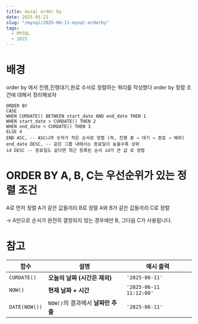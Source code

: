 ```yaml
---
title: mysql order by
date: 2025-05-21
slug: "/mysql/2025-06-11-mysql-orderby"
tags:
  - MYSQL
  - 2025
---
```

# 배경
order by 에서 진행,진행대기,완료 수서로 정렬하는 쿼리를 작성했다
order by 정렬 조건에 대해서 정리해보자


```
ORDER BY
CASE
WHEN CURDATE() BETWEEN start_date AND end_date THEN 1
WHEN start_date > CURDATE() THEN 2
WHEN end_date < CURDATE() THEN 3
ELSE 4
END ASC, -- ASC니까 숫자가 작은 순서로 정렬 (즉, 진행 중 → 대기 → 종료 → 예외)
end_date DESC, -- 같은 그룹 내에서는 종료일이 늦을수록 상위
id DESC -- 종료일도 같다면 최근 등록된 순서 id가 큰 값 로 정렬
```

# ORDER BY A, B, C는 우선순위가 있는 정렬 조건
A로 먼저 정렬
A가 같은 값들끼리 B로 정렬
A와 B가 같은 값들끼리 C로 정렬

-> A만으로 순서가 완전히 결정되지 않는 경우에만 B, 그다음 C가 사용됩니다.

# 참고

| 함수            | 설명                       | 예시 출력                   |
| ------------- | ------------------------ | ----------------------- |
| `CURDATE()`   | **오늘의 날짜 (시간은 제외)**      | `'2025-06-11'`          |
| `NOW()`       | **현재 날짜 + 시간**           | `'2025-06-11 11:12:00'` |
| `DATE(NOW())` | `NOW()`의 결과에서 **날짜만 추출** | `'2025-06-11'`          |
